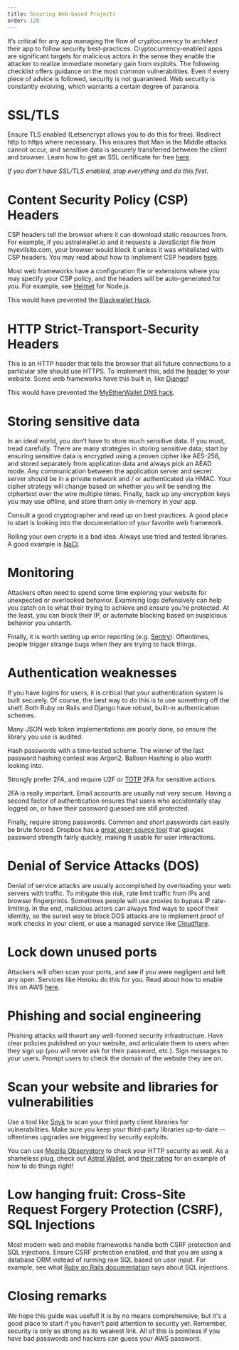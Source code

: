 ```yaml
---
title: Securing Web-based Projects
order: 120
---
```


It’s critical for any app managing the flow of cryptocurrency to architect their app to follow security best-practices. Cryptocurrency-enabled apps are significant targets for malicious actors in the sense they enable the attacker to realize immediate monetary gain from exploits. The following checklist offers guidance on the most common vulnerabilities. Even if every piece of advice is followed, security is not guaranteed. Web security is constantly evolving, which warrants a certain degree of paranoia.

# SSL/TLS

Ensure TLS enabled (Letsencrypt allows you to do this for free). Redirect http to https where necessary. This ensures that Man in the Middle attacks cannot occur, and sensitive data is securely transferred between the client and browser. Learn how to get an SSL certificate for free [here](https://letsencrypt.org/getting-started/).

_If you don’t have SSL/TLS enabled, stop everything and do this first._

# Content Security Policy (CSP) Headers

CSP headers tell the browser where it can download static resources from. For example, if you astralwallet.io and it requests a JavaScript file from myevilsite.com, your browser would block it unless it was whitelisted with CSP headers. You may read about how to implement CSP headers [here](https://developer.mozilla.org/en-US/docs/Web/HTTP/CSP).

Most web frameworks have a configuration file or extensions where you may specify your CSP policy, and the headers will be auto-generated for you. For example, see [Helmet](https://www.npmjs.com/package/helmet) for Node.js.

This would have prevented the [Blackwallet Hack](https://www.ccn.com/yet-another-crypto-wallet-hack-causes-users-lose-400000/).

# HTTP Strict-Transport-Security Headers

This is an HTTP header that tells the browser that all future connections to a particular site should use HTTPS. To implement this, add the [header](https://developer.mozilla.org/en-US/docs/Web/HTTP/Headers/Strict-Transport-Security) to your website. Some web frameworks have this built in, like [Django](https://docs.djangoproject.com/en/2.0/topics/security/#ssl-https)!

This would have prevented the [MyEtherWallet DNS hack](https://bitcoinmagazine.com/articles/popular-ether-wallet-mew-hijacked-dns-attack/).

# Storing sensitive data

In an ideal world, you don’t have to store much sensitive data. If you must, tread carefully. There are many strategies in storing sensitive data; start by ensuring sensitive data is encrypted using a proven cipher like AES-256, and stored separately from application data and always pick an AEAD mode. Any communication between the application server and secret server should be in a private network and / or authenticated via HMAC. Your cipher strategy will change based on whether you will be sending the ciphertext over the wire multiple times. Finally, back up any encryption keys you may use offline, and store them only in-memory in your app.

Consult a good cryptographer and read up on best practices. A good place to start is looking into the documentation of your favorite web framework.

Rolling your own crypto is a bad idea. Always use tried and tested libraries. A good example is [NaCl](<https://en.wikipedia.org/wiki/NaCl_(software)>).

# Monitoring

Attackers often need to spend some time exploring your website for unexpected or overlooked behavior. Examining logs defensively can help you catch on to what their trying to achieve and ensure you’re protected. At the least, you can block their IP, or automate blocking based on suspicious behavior you unearth.

Finally, it is worth setting up error reporting (e.g. [Sentry](https://sentry.io/welcome/)): Oftentimes, people trigger strange bugs when they are trying to hack things.

# Authentication weaknesses

If you have logins for users, it is critical that your authentication system is built securely. Of course, the best way to do this is to use something off the shelf. Both Ruby on Rails and Django have robust, built-in authentication schemes.

Many JSON web token implementations are poorly done, so ensure the library you use is audited.

Hash passwords with a time-tested scheme. The winner of the last password hashing contest was Argon2. Balloon Hashing is also worth looking into.

Strongly prefer 2FA, and require U2F or [TOTP](https://tools.ietf.org/html/rfc6238) 2FA for sensitive actions.

2FA is really important. Email accounts are usually not very secure. Having a second factor of authentication ensures that users who accidentally stay logged on, or have their password guessed are still protected.

Finally, require strong passwords. Common and short passwords can easily be brute forced. Dropbox has a [great open source tool](https://blogs.dropbox.com/tech/2012/04/zxcvbn-realistic-password-strength-estimation/) that gauges password strength fairly quickly, making it usable for user interactions.

# Denial of Service Attacks (DOS)

Denial of service attacks are usually accomplished by overloading your web servers with traffic. To mitigate this risk, rate limit traffic from IPs and browser fingerprints. Sometimes people will use proxies to bypass IP rate-limiting. In the end, malicious actors can always find ways to spoof their identity, so the surest way to block DOS attacks are to implement proof of work checks in your client, or use a managed service like [Cloudflare](https://www.cloudflare.com/ddos/).

# Lock down unused ports

Attackers will often scan your ports, and see if you were negligent and left any open. Services like Heroku do this for you. Read about how to enable this on AWS [here](https://docs.aws.amazon.com/AWSEC2/latest/UserGuide/authorizing-access-to-an-instance.html).

# Phishing and social engineering

Phishing attacks will thwart any well-formed security infrastructure. Have clear policies published on your website, and articulate them to users when they sign up (you will never ask for their password, etc.). Sign messages to your users. Prompt users to check the domain of the website they are on.

# Scan your website and libraries for vulnerabilities

Use a tool like [Snyk](https://snyk.io/) to scan your third party client libraries for vulnerabilities. Make sure you keep your third-party libraries up-to-date -- oftentimes upgrades are triggered by security exploits.

You can use [Mozilla Observatory](https://observatory.mozilla.org/) to check your HTTP security as well. As a shameless plug, check out [Astral Wallet](https://astralwallet.io), and [their rating](https://observatory.mozilla.org/analyze/astralwallet.io) for an example of how to do things right!

# Low hanging fruit: Cross-Site Request Forgery Protection (CSRF), SQL Injections

Most modern web and mobile frameworks handle both CSRF protection and SQL injections. Ensure CSRF protection enabled, and that you are using a database ORM instead of running raw SQL based on user input. For example, see what [Ruby on Rails documentation](http://guides.rubyonrails.org/security.html#sql-injection) says about SQL injections.

# Closing remarks

We hope this guide was useful! It is by no means comprehensive, but it's a good place to start if you haven’t paid attention to security yet. Remember, security is only as strong as its weakest link. All of this is pointless if you have bad passwords and hackers can guess your AWS password.

